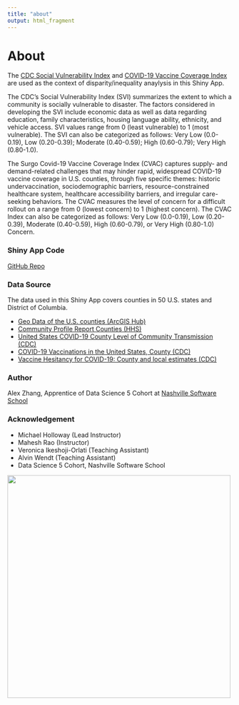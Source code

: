 ```yaml
---
title: "about"
output: html_fragment
---
```

# About

The [CDC Social Vulnerability Index](https://data.cdc.gov/stories/s/Vaccine-Hesitancy-for-COVID-19/cnd2-a6zw/) and [COVID-19 Vaccine Coverage Index](https://data.cdc.gov/stories/s/Vaccine-Hesitancy-for-COVID-19/cnd2-a6zw/) are used as the context of disparity/inequality anaylysis in this Shiny App. 

The CDC's Social Vulnerability Index (SVI) summarizes the extent to which a community is socially vulnerable to disaster. The factors considered in developing the SVI include economic data as well as data regarding education, family characteristics, housing language ability, ethnicity, and vehicle access. SVI values range from 0 (least vulnerable) to 1 (most vulnerable). The SVI can also be categorized as follows: Very Low (0.0-0.19), Low (0.20-0.39); Moderate (0.40-0.59); High (0.60-0.79); Very High (0.80-1.0).

The Surgo Covid-19 Vaccine Coverage Index (CVAC) captures supply- and demand-related challenges that may hinder rapid, widespread COVID-19 vaccine coverage in U.S. counties, through five specific themes: historic undervaccination, sociodemographic barriers, resource-constrained healthcare system, healthcare accessibility barriers, and irregular care-seeking behaviors. The CVAC measures the level of concern for a difficult rollout on a range from 0 (lowest concern) to 1 (highest concern). The CVAC Index can also be categorized as follows: Very Low (0.0-0.19), Low (0.20-0.39), Moderate (0.40-0.59), High (0.60-0.79), or Very High (0.80-1.0) Concern.

### Shiny App Code

[GitHub Repo](https://github.com/czhang87/covid_vaccine)

### Data Source

The data used in this Shiny App covers counties in 50 U.S. states and District of Columbia. 

*  [Geo Data of the U.S. counties (ArcGIS Hub)](https://hub.arcgis.com/datasets/esri::usa-counties/about)
* [Community Profile Report Counties (HHS)](https://protect-public.hhs.gov/datasets/cad5b70395a04b95936f0286be30e282/explore?showTable=true)
* [United States COVID-19 County Level of Community Transmission (CDC)](https://data.cdc.gov/Public-Health-Surveillance/United-States-COVID-19-County-Level-of-Community-T/8396-v7yb)
* [COVID-19 Vaccinations in the United States, County (CDC)](https://data.cdc.gov/Vaccinations/COVID-19-Vaccinations-in-the-United-States-County/8xkx-amqh)
* [Vaccine Hesitancy for COVID-19: County and local estimates (CDC)](https://data.cdc.gov/Vaccinations/Vaccine-Hesitancy-for-COVID-19-County-and-local-es/q9mh-h2tw)

### Author

Alex Zhang, Apprentice of Data Science 5 Cohort at [Nashville Software School](https://nashvillesoftwareschool.com/)

### Acknowledgement

* Michael Holloway (Lead Instructor)
* Mahesh Rao (Instructor)
* Veronica Ikeshoji-Orlati (Teaching Assistant)
* Alvin Wendt (Teaching Assistant)
* Data Science 5 Cohort, Nashville Software School


<a href="https://nashvillesoftwareschool.com/">
<div class="col2">
<img class="foto" src="img/NSS-logo-horizontal-small.jpeg" style="width:500px;"/>
</div>
</a>
